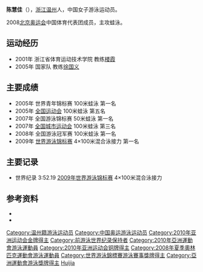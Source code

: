 {{Infobox Swimmer
| swimmername = 陈慧佳
| image =
| imagesize =
| caption =
| fullname = 陈慧佳
| nicknames =
| nationality = {{PRC}}
| strokes = 蛙泳
| club = 浙江吉尔达游泳队
| collegeteam =
| birth_date = {{birth date and age|1990|4|5}}
| birth_place = [[浙江|浙江]][[温州|温州]]
| death_date =
| death_place =
| height = {{height|m=1.65}}
| weight = {{weight|kg=45|lb}}
| medaltemplates =
{{MedalCompetition|[[世界游泳锦标赛|世界游泳锦标赛]]}}
{{MedalGold |[[2009年世界游泳锦标赛|2009 罗马]] | 4×100 混接力 }}
{{MedalCompetition|[[亞洲運動會|亞洲運動會]]}}
{{MedalGold|[[2010年亞洲運動會|2010 廣州]]| 4x100米混合泳接力}}
{{MedalBronze|[[2010年亞洲運動會|2010 廣州]]| 100米蛙泳}}
}}

'''陈慧佳'''（{{bd|1990年|4月5日}}），[[浙江|浙江]][[温州|温州]]人，中国女子游泳运动员。

2008[[2008年夏季奥林匹克运动会|北京奥运会]]中国体育代表团成员，主攻蛙泳。

== 运动经历 ==
* 2001年 浙江省体育运动技术学院 教练[[楼霞|楼霞]]
* 2005年 国家队 教练[[徐国义|徐国义]]

== 主要成绩 ==
* 2005年 世界青年锦标赛 100米蛙泳 第一名
* 2005年 [[中华人民共和国第十届运动会|全国运动会]] 100米蛙泳 第五名
* 2007年 全国游泳锦标赛 50米蛙泳 第一名
* 2007年 [[中华人民共和国城市运动会|全国城市运动会]] 100米蛙泳 第三名
* 2008年 全国游泳冠军赛 100米蛙泳 第一名
* 2009年 [[2009年世界游泳锦标赛|世界游泳锦标赛]] 4×100米混合泳接力 第一名

== 主要记录 ==
* 世界纪录 3:52.19 [[2009年世界游泳锦标赛|2009年世界游泳锦标赛]] 4×100米混合泳接力

== 参考资料 ==
<div class="references-small">
<references/>
* {{cite web |url=http://2008teamchina.olympic.cn/index.php/personview/persons/5407 |title=2008北京奥运会中国体育代表团成员名录 |accessdate=2009-08-31 |publisher=[[中国奥委会|中国奥委会]] |archive-date=2009-08-04 |archive-url=https://web.archive.org/web/20090804064007/http://2008teamchina.olympic.cn/index.php/personview/persons/5407 |dead-url=no }}
* {{cite web |url=http://www.gz2010.cn/info/CHN_CHN/ZB/ZBB101A_SW@@@@@@@@@@@@@@@CHN_number=202522.html |title=2010年广州亚运会官方网站 |accessdate=2010-11-19 |publisher=第16届亚运会组委会}}
</div>

{{游泳人物小作品}}
{{2008 China Olympic Swimming Team}}

{{DEFAULTSORT:C}}
[[Category:温州籍游泳运动员|Category:温州籍游泳运动员]]
[[Category:中国奥运游泳运动员|Category:中国奥运游泳运动员]]
[[Category:2010年亚洲运动会金牌得主|Category:2010年亚洲运动会金牌得主]]
[[Category:前游泳世界纪录保持者|Category:前游泳世界纪录保持者]]
[[Category:2010年亞洲運動會游泳運動員|Category:2010年亞洲運動會游泳運動員]]
[[Category:2010年亚洲运动会铜牌得主|Category:2010年亚洲运动会铜牌得主]]
[[Category:2008年夏季奧林匹克運動會游泳運動員|Category:2008年夏季奧林匹克運動會游泳運動員]]
[[Category:世界游泳錦標賽游泳賽事獎牌得主|Category:世界游泳錦標賽游泳賽事獎牌得主]]
[[Category:亞洲運動會游泳獎牌得主|Category:亞洲運動會游泳獎牌得主]]
[[Category:陈姓|Huijia]]